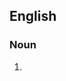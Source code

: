 {{also|first cause}}
==English==

===Noun===
{{en-noun|-}}

# {{alternative spelling of|first cause|lang=en}}